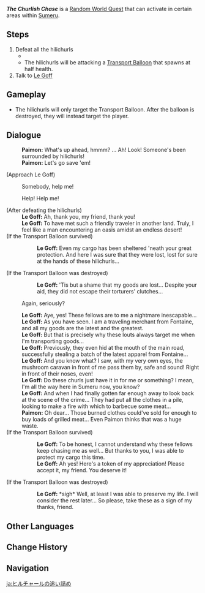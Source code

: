 {{stub|More locations, if any}}
{{Quest Infobox
|id             = 30033
|image          = The Churlish Chase.png
|type           = World
|group          = Random World
|characters     = Le Goff; Paimon; Traveler
|startLocation  = [[Ardravi Valley]], Sumeru
|startLocation2 = [[Ashavan Realm]], Sumeru
|startLocation3 = [[Avidya Forest]], Sumeru
|startLocation4 = [[Gandha Hill]], Sumeru
|region         = Sumeru
|otherRewards   = 
*AR-Dependent Rewards
}}
'''''The Churlish Chase''''' is a [[Random World Quest]] that can activate in certain areas within [[Sumeru]].

==Steps==
#Defeat all the hilichurls
#*{{Enemy|Hilichurl Fighter|x=3}}
#*The hilichurls will be attacking a [[Transport Balloon]] that spawns at half health.
#Talk to [[Le Goff]]

==Gameplay==
* The hilichurls will only target the Transport Balloon. After the balloon is destroyed, they will instead target the player.

==Dialogue==
{{Dialogue Start}}
{{Quest Description|Le Goff, a merchant transporting goods, is being robbed by the hilichurls. He is in urgent need of help...}}
:'''Paimon:''' What's up ahead, hmmm? ...&nbsp;Ah! Look! Someone's been surrounded by hilichurls!
:'''Paimon:''' Let's go save 'em!

;(Approach Le Goff)
:{{DIcon|Idle}} Somebody, help me!
:{{DIcon|Idle}} Help! Help me!

;(After defeating the hilichurls)
:'''Le Goff:''' Ah, thank you, my friend, thank you!
:'''Le Goff:''' To have met such a friendly traveler in another land. Truly, I feel like a man encountering an oasis amidst an endless desert!
;(If the Transport Balloon survived)
::'''Le Goff:''' Even my cargo has been sheltered 'neath your great protection. And here I was sure that they were lost, lost for sure at the hands of these hilichurls...
;(If the Transport Balloon was destroyed)
::'''Le Goff:''' 'Tis but a shame that my goods are lost... Despite your aid, they did not escape their torturers' clutches...
:{{DIcon}} Again, seriously?
:'''Le Goff:''' Aye, yes! These fellows are to me a nightmare inescapable...
:'''Le Goff:''' As you have seen. I am a traveling merchant from Fontaine, and all my goods are the latest and the greatest.
:'''Le Goff:''' But that is precisely why these louts always target me when I'm transporting goods...
:'''Le Goff:''' Previously, they even hid at the mouth of the main road, successfully stealing a batch of the latest apparel from Fontaine...
:'''Le Goff:''' And you know what? I saw, with my very own eyes, the mushroom caravan in front of me pass them by, safe and sound! Right in front of their noses, even!
:'''Le Goff:''' Do these churls just have it in for me or something? I mean, I'm all the way here in Sumeru now, you know?
:'''Le Goff:''' And when I had finally gotten far enough away to look back at the scene of the crime... They had put all the clothes in a pile, looking to make a fire with which to barbecue some meat...
:'''Paimon:''' Oh dear... Those burned clothes could've sold for enough to buy loads of grilled meat... Even Paimon thinks that was a huge waste.
;(If the Transport Balloon survived)
::'''Le Goff:''' To be honest, I cannot understand why these fellows keep chasing me as well... But thanks to you, I was able to protect my cargo this time.
::'''Le Goff:''' Ah yes! Here's a token of my appreciation! Please accept it, my friend. You deserve it!
;(If the Transport Balloon was destroyed)
::'''Le Goff:''' *sigh* Well, at least I was able to preserve my life. I will consider the rest later... So please, take these as a sign of my thanks, friend.
{{Dialogue End}}

==Other Languages==
{{Other Languages
|en      = The Churlish Chase
|zhs     = 丘丘人的穷追不舍
|zhs_rm  = Qiūqiū-rén de Qióngzhuībùshě
|zht     = 丘丘人的窮追不捨
|zht_rm  = Qiūqiū-rén de Qióngzhuībùshě
|zh_tl   = The Hilichurls' Relentless Pursuit
|ja      = ヒルチャールの追い詰め
|ja_rm   = Hiruchaaru no Oitsume
|ja_tl   = The Hilichurls' Pursuit
|ko      = 츄츄족의 끈질긴 추격
|ko_rm   = Chyuchyujok-ui Kkeunjilgin Chugyeok
|ko_tl   = The Hilichurls' Persistent Chase
|es      = La persecución de los Hilichurls
|es_tl   = The Hilichurl's Persecution
|fr      = Persécution des Brutocollinus
|fr_tl   = Hilichurl Persecution
|ru      = Неустанная погоня за хиличурлами
|ru_tl   = The Restless Chase after Hilichurls
|th      = Hilichurl ที่ไม่ลดละ
|th_rm   = 
|th_tl   = 
|vi      = Hilichurl Đeo Bám
|vi_tl   = 
|de      = Verfolgung der Hilichurle
|de_tl   = Hilichurl Persecution
|id      = Dikejar Hilichurl
|id_tl   = Chased by Hilichurls
|pt      = Perseguição Hilichurl
|pt_tl   = Hilichurl Persecution
|tr      = Dağ Yabanilerinin Kovalamacası
|tr_tl   = 
|it      = L'inseguimento degli Hilichurl
|it_tl   = 
}}

==Change History==
{{Change History|3.0}}

==Navigation==
{{Quests by Type Navbox|type=Random World Quests}}

[[ja:ヒルチャールの追い詰め]]
